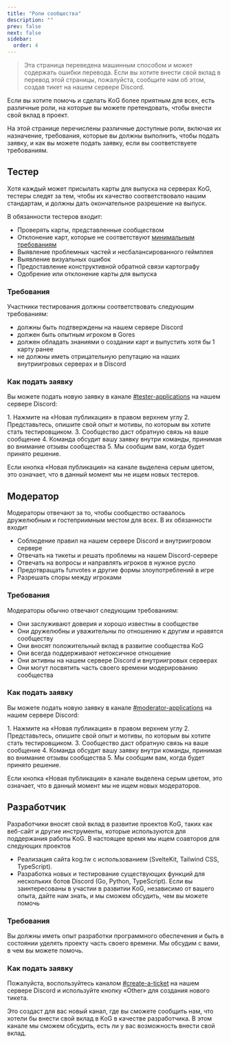 ```yaml
---
title: "Роли сообщества"
description: ""
prev: false
next: false
sidebar:
  order: 4
---
```



> <Icon name="translate" size="2em" class="paragraph-leading-icon" /> Эта страница переведена машинным способом и может содержать ошибки перевода. Если вы хотите внести свой вклад в перевод этой страницы, пожалуйста, сообщите нам об этом, создав тикет на нашем сервере Discord.

Если вы хотите помочь и сделать KoG более приятным для всех, есть различные роли, на которые вы можете претендовать, чтобы внести свой вклад в проект.

На этой странице перечислены различные доступные роли, включая их назначение, требования, которые вы должны выполнить, чтобы подать заявку, и как вы можете подать заявку, если вы соответствуете требованиям.

## Тестер

Хотя каждый может присылать карты для выпуска на серверах KoG, тестеры следят за тем, чтобы их качество соответствовало нашим стандартам, и должны дать окончательное разрешение на выпуск.

В обязанности тестеров входит:

- Проверять карты, представленные сообществом
- Отклонение карт, которые не соответствуют [минимальным требованиям](/ru/guides/mapping)
- Выявление проблемных частей и несбалансированного геймплея
- Выявление визуальных ошибок
- Предоставление конструктивной обратной связи картографу
- Одобрение или отклонение карты для выпуска

### Требования

Участники тестирования должны соответствовать следующим требованиям:

- должны быть подтверждены на нашем сервере Discord
- должен быть опытным игроком в Gores
- должен обладать знаниями о создании карт и выпустить хотя бы 1 карту ранее
- не должны иметь отрицательную репутацию на наших внутриигровых серверах и в Discord

### Как подать заявку

Вы можете подать новую заявку в канале [#tester-applications](https://discord.com/channels/342003344476471296/1288406631322882048) на нашем сервере Discord:

<Steps>
1. Нажмите на «Новая публикация» в правом верхнем углу
2. Представьтесь, опишите свой опыт и мотивы, по которым вы хотите стать тестировщиком.
3. Сообщество даст обратную связь на ваше сообщение
4. Команда обсудит вашу заявку внутри команды, принимая во внимание отзывы сообщества
5. Мы сообщим вам, когда будет принято решение.
</Steps>

Если кнопка «Новая публикация» на канале выделена серым цветом, это означает, что в данный момент мы не ищем новых тестеров.

## Модератор

Модераторы отвечают за то, чтобы сообщество оставалось дружелюбным и гостеприимным местом для всех. В их обязанности входит

- Соблюдение правил на нашем сервере Discord и внутриигровом сервере
- Отвечать на тикеты и решать проблемы на нашем Discord-сервере
- Отвечать на вопросы и направлять игроков в нужное русло
- Предотвращать funvotes и другие формы злоупотреблений в игре
- Разрешать споры между игроками

### Требования

Модераторы обычно отвечают следующим требованиям:

- Они заслуживают доверия и хорошо известны в сообществе
- Они дружелюбны и уважительны по отношению к другим и нравятся сообществу
- Они вносят положительный вклад в развитие сообщества KoG
- Они всегда поддерживают нетоксичное отношение
- Они активны на нашем сервере Discord и внутриигровых серверах
- Они могут посвятить часть своего времени модерированию сообщества

### Как подать заявку

Вы можете подать новую заявку в канале [#moderator-applications](https://discord.com/channels/342003344476471296/1290586212326834187) на нашем сервере Discord:

<Steps>
1. Нажмите на «Новая публикация» в правом верхнем углу
2. Представьтесь, опишите свой опыт и мотивы, по которым вы хотите стать тестировщиком.
3. Сообщество даст обратную связь на ваше сообщение
4. Команда обсудит вашу заявку внутри команды, принимая во внимание отзывы сообщества
5. Мы сообщим вам, когда будет принято решение.
</Steps>

Если кнопка «Новая публикация» в канале выделена серым цветом, это означает, что в данный момент мы не ищем новых модераторов.

## Разработчик

Разработчики вносят свой вклад в развитие проектов KoG, таких как веб-сайт и другие инструменты, которые используются для поддержания работы KoG.
В настоящее время мы ищем соавторов для следующих проектов
- Реализация сайта kog.tw с использованием (SvelteKit, Tailwind CSS, TypeScript).
- Разработка новых и тестирование существующих функций для нескольких ботов Discord (Go, Python, TypeScript).
Если вы заинтересованы в участии в развитии KoG, независимо от вашего опыта, дайте нам знать, и мы сможем обсудить, чем вы можете помочь

### Требования

Вы должны иметь опыт разработки программного обеспечения и быть в состоянии уделять проекту часть своего времени. Мы обсудим с вами, в чем вы можете помочь.

### Как подать заявку

Пожалуйста, воспользуйтесь каналом [#create-a-ticket](https://discord.com/channels/342003344476471296/962333808189919242) на нашем сервере Discord и используйте кнопку «Other» для создания нового тикета.

Это создаст для вас новый канал, где вы сможете сообщить нам, что хотели бы внести свой вклад в KoG в качестве разработчика. В этом канале мы сможем обсудить, есть ли у вас возможность внести свой вклад.

